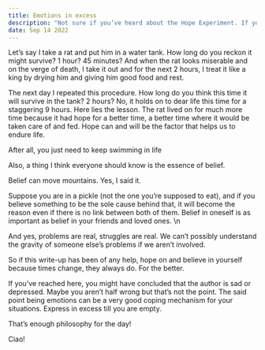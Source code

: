```yaml
---
title: Emotions in excess
description: "Not sure if you’ve heard about the Hope Experiment. If you haven’t, glad I will be telling you something new today."
date: Sep 14 2022
---
```


Let’s say I take a rat and put him in a water tank. How long do you reckon it might survive? 1 hour? 45 minutes? And when the rat looks miserable and on the verge of death, I take it out and for the next 2 hours, I treat it like a king by drying him and giving him good food and rest.

The next day I repeated this procedure. How long do you think this time it will survive in the tank? 2 hours? No, it holds on to dear life this time for a staggering 9 hours. Here lies the lesson. The rat lived on for much more time because it had hope for a better time, a better time where it would be taken care of and fed. Hope can and will be the factor that helps us to endure life.

After all, you just need to keep swimming in life

Also, a thing I think everyone should know is the essence of belief.

Belief can move mountains. Yes, I said it.

Suppose you are in a pickle (not the one you’re supposed to eat), and if you believe something to be the sole cause behind that, it will become the reason even if there is no link between both of them. Belief in oneself is as important as belief in your friends and loved ones. \n

And yes, problems are real, struggles are real. We can’t possibly understand the gravity of someone else’s problems if we aren’t involved.

So if this write-up has been of any help, hope on and believe in yourself because times change, they always do. For the better. 

If you’ve reached here, you might have concluded that the author is sad or depressed. Maybe you aren’t half wrong but that’s not the point. The said point being emotions can be a very good coping mechanism for your situations. Express in excess till you are empty.

That’s enough philosophy for the day!

Ciao!
